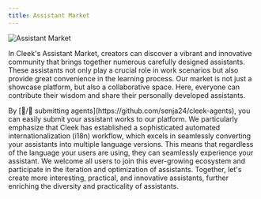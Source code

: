 ```yaml
---
title: Assistant Market
---
```


<img
  alt="Assistant Market"
  borderless
  cover
  src="https://res.cloudinary.com/dndxf5krb/image/upload/f_auto,q_auto/v1/file/assets/docs/nigcjl4z6hkoolxaixxm"
/>

In Cleek's Assistant Market, creators can discover a vibrant and innovative community that brings together numerous carefully designed assistants. These assistants not only play a crucial role in work scenarios but also provide great convenience in the learning process. Our market is not just a showcase platform, but also a collaborative space. Here, everyone can contribute their wisdom and share their personally developed assistants.

<Info>
  By [🤖/🏪 submitting agents](https://github.com/senja24/cleek-agents), you can easily submit your assistant works to
  our platform. We particularly emphasize that Cleek has established a sophisticated automated
  internationalization (i18n) workflow, which excels in seamlessly converting your assistants into
  multiple language versions. This means that regardless of the language your users are using, they
  can seamlessly experience your assistant.
</Info>

<Warning>
  We welcome all users to join this ever-growing ecosystem and participate in the iteration and
  optimization of assistants. Together, let's create more interesting, practical, and innovative
  assistants, further enriching the diversity and practicality of assistants.
</Warning>
